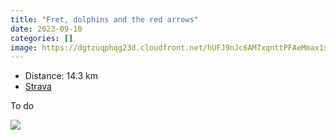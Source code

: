 ```yaml
---
title: "Fret, dolphins and the red arrows"
date: 2023-09-10
categories: []
image: https://dgtzuqphqg23d.cloudfront.net/hUFJ9nJc6AM7xqnttPFAeMmax1sxGVFDpQF_ZmAQNX8-587x768.jpg
---
```


- Distance: 14.3 km
- [Strava](https://www.strava.com/activities/9821715146)

To do

![](https://dgtzuqphqg23d.cloudfront.net/hUFJ9nJc6AM7xqnttPFAeMmax1sxGVFDpQF_ZmAQNX8-587x768.jpg)



